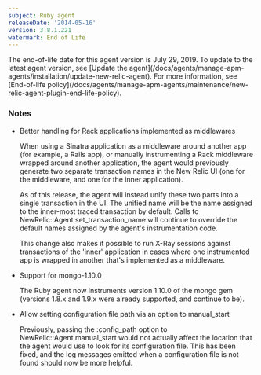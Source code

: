 ```yaml
---
subject: Ruby agent
releaseDate: '2014-05-16'
version: 3.8.1.221
watermark: End of Life
---
```


<Callout variant="important">
  The end-of-life date for this agent version is July 29, 2019. To update to the latest agent version, see [Update the agent](/docs/agents/manage-apm-agents/installation/update-new-relic-agent). For more information, see [End-of-life policy](/docs/agents/manage-apm-agents/maintenance/new-relic-agent-plugin-end-life-policy).
</Callout>

### Notes

* Better handling for Rack applications implemented as middlewares

  When using a Sinatra application as a middleware around another app (for example, a Rails app), or manually instrumenting a Rack middleware wrapped around another application, the agent would previously generate two separate transaction names in the New Relic UI (one for the middleware, and one for the inner application).

  As of this release, the agent will instead unify these two parts into a single transaction in the UI. The unified name will be the name assigned to the inner-most traced transaction by default. Calls to NewRelic::Agent.set_transaction_name will continue to override the default names assigned by the agent's instrumentation code.

  This change also makes it possible to run X-Ray sessions against transactions of the 'inner' application in cases where one instrumented app is wrapped in another that's implemented as a middleware.
* Support for mongo-1.10.0

  The Ruby agent now instruments version 1.10.0 of the mongo gem (versions 1.8.x and 1.9.x were already supported, and continue to be).
* Allow setting configuration file path via an option to manual_start

  Previously, passing the :config_path option to NewRelic::Agent.manual_start would not actually affect the location that the agent would use to look for its configuration file. This has been fixed, and the log messages emitted when a configuration file is not found should now be more helpful.

